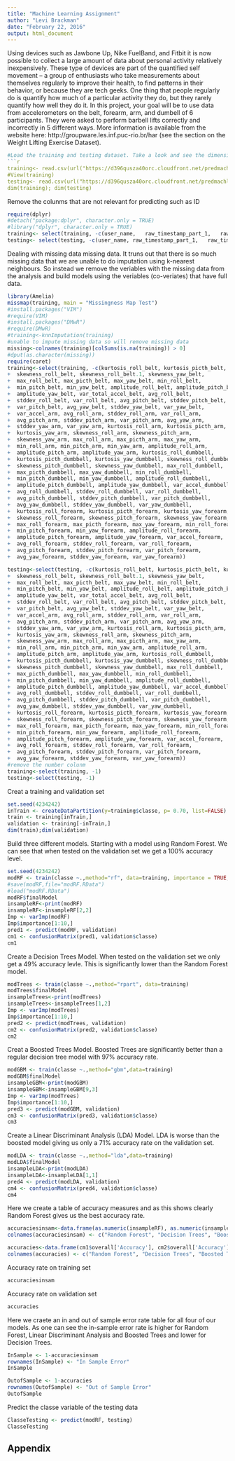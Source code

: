 ```yaml
---
title: "Machine Learning Assignment"
author: "Levi Brackman"
date: "February 22, 2016"
output: html_document
---
```

Using devices such as Jawbone Up, Nike FuelBand, and Fitbit it is now possible to collect a large amount of data about personal activity relatively inexpensively. These type of devices are part of the quantified self movement – a group of enthusiasts who take measurements about themselves regularly to improve their health, to find patterns in their behavior, or because they are tech geeks. One thing that people regularly do is quantify how much of a particular activity they do, but they rarely quantify how well they do it. In this project, your goal will be to use data from accelerometers on the belt, forearm, arm, and dumbell of 6 participants. They were asked to perform barbell lifts correctly and incorrectly in 5 different ways. More information is available from the website here: http://groupware.les.inf.puc-rio.br/har (see the section on the Weight Lifting Exercise Dataset).
```r
#Load the training and testing dataset. Take a look and see the dimensions
```r
training<- read.csv(url("https://d396qusza40orc.cloudfront.net/predmachlearn/pml-training.csv"), na.strings=c("","#DIV/0!","NA"))
#View(training)
testing<- read.csv(url("https://d396qusza40orc.cloudfront.net/predmachlearn/pml-testing.csv"), na.strings=c("","#DIV/0!","NA"))
dim(training); dim(testing)
```
Remove the colunms that are not relevant for predicting such as ID
```r
require(dplyr)
#detach("package:dplyr", character.only = TRUE)
#library("dplyr", character.only = TRUE)
training<- select(training, -c(user_name,	raw_timestamp_part_1,	raw_timestamp_part_2,	cvtd_timestamp,	new_window,	num_window))
testing<- select(testing, -c(user_name,	raw_timestamp_part_1,	raw_timestamp_part_2,	cvtd_timestamp,	new_window,	num_window))
```
Dealing with missing data missing data. It truns out that there is so much missing data that we are unable to do imputation using k-nearest neighbours. So instead we remove the veriables with the missing data from the analysis and build models using the veriables (co-veriates) that have full data.
```r
library(Amelia)
missmap(training, main = "Missingness Map Test")
#install.packages("VIM")
#require(VIM)
#install.packages("DMwR")
#require(DMwR)
#training<-knnImputation(training)
#unable to impute missing data so will remove missing data 
missing<-colnames(training)[colSums(is.na(training)) > 0]
#dput(as.character(missing))
require(caret)
training<-select(training, -c(kurtosis_roll_belt, kurtosis_picth_belt, kurtosis_yaw_belt,
+  skewness_roll_belt, skewness_roll_belt.1, skewness_yaw_belt,
+  max_roll_belt, max_picth_belt, max_yaw_belt, min_roll_belt,
+  min_pitch_belt, min_yaw_belt, amplitude_roll_belt, amplitude_pitch_belt,
+  amplitude_yaw_belt, var_total_accel_belt, avg_roll_belt,
+  stddev_roll_belt, var_roll_belt, avg_pitch_belt, stddev_pitch_belt,
+  var_pitch_belt, avg_yaw_belt, stddev_yaw_belt, var_yaw_belt,
+  var_accel_arm, avg_roll_arm, stddev_roll_arm, var_roll_arm,
+  avg_pitch_arm, stddev_pitch_arm, var_pitch_arm, avg_yaw_arm,
+  stddev_yaw_arm, var_yaw_arm, kurtosis_roll_arm, kurtosis_picth_arm,
+  kurtosis_yaw_arm, skewness_roll_arm, skewness_pitch_arm,
+  skewness_yaw_arm, max_roll_arm, max_picth_arm, max_yaw_arm,
+  min_roll_arm, min_pitch_arm, min_yaw_arm, amplitude_roll_arm,
+  amplitude_pitch_arm, amplitude_yaw_arm, kurtosis_roll_dumbbell,
+  kurtosis_picth_dumbbell, kurtosis_yaw_dumbbell, skewness_roll_dumbbell,
+  skewness_pitch_dumbbell, skewness_yaw_dumbbell, max_roll_dumbbell,
+  max_picth_dumbbell, max_yaw_dumbbell, min_roll_dumbbell,
+  min_pitch_dumbbell, min_yaw_dumbbell, amplitude_roll_dumbbell,
+  amplitude_pitch_dumbbell, amplitude_yaw_dumbbell, var_accel_dumbbell,
+  avg_roll_dumbbell, stddev_roll_dumbbell, var_roll_dumbbell,
+  avg_pitch_dumbbell, stddev_pitch_dumbbell, var_pitch_dumbbell,
+  avg_yaw_dumbbell, stddev_yaw_dumbbell, var_yaw_dumbbell,
+  kurtosis_roll_forearm, kurtosis_picth_forearm, kurtosis_yaw_forearm,
+  skewness_roll_forearm, skewness_pitch_forearm, skewness_yaw_forearm,
+  max_roll_forearm, max_picth_forearm, max_yaw_forearm, min_roll_forearm,
+  min_pitch_forearm, min_yaw_forearm, amplitude_roll_forearm,
+  amplitude_pitch_forearm, amplitude_yaw_forearm, var_accel_forearm,
+  avg_roll_forearm, stddev_roll_forearm, var_roll_forearm,
+  avg_pitch_forearm, stddev_pitch_forearm, var_pitch_forearm,
+  avg_yaw_forearm, stddev_yaw_forearm, var_yaw_forearm))

testing<-select(testing, -c(kurtosis_roll_belt, kurtosis_picth_belt, kurtosis_yaw_belt,
+  skewness_roll_belt, skewness_roll_belt.1, skewness_yaw_belt,
+  max_roll_belt, max_picth_belt, max_yaw_belt, min_roll_belt,
+  min_pitch_belt, min_yaw_belt, amplitude_roll_belt, amplitude_pitch_belt,
+  amplitude_yaw_belt, var_total_accel_belt, avg_roll_belt,
+  stddev_roll_belt, var_roll_belt, avg_pitch_belt, stddev_pitch_belt,
+  var_pitch_belt, avg_yaw_belt, stddev_yaw_belt, var_yaw_belt,
+  var_accel_arm, avg_roll_arm, stddev_roll_arm, var_roll_arm,
+  avg_pitch_arm, stddev_pitch_arm, var_pitch_arm, avg_yaw_arm,
+  stddev_yaw_arm, var_yaw_arm, kurtosis_roll_arm, kurtosis_picth_arm,
+  kurtosis_yaw_arm, skewness_roll_arm, skewness_pitch_arm,
+  skewness_yaw_arm, max_roll_arm, max_picth_arm, max_yaw_arm,
+  min_roll_arm, min_pitch_arm, min_yaw_arm, amplitude_roll_arm,
+  amplitude_pitch_arm, amplitude_yaw_arm, kurtosis_roll_dumbbell,
+  kurtosis_picth_dumbbell, kurtosis_yaw_dumbbell, skewness_roll_dumbbell,
+  skewness_pitch_dumbbell, skewness_yaw_dumbbell, max_roll_dumbbell,
+  max_picth_dumbbell, max_yaw_dumbbell, min_roll_dumbbell,
+  min_pitch_dumbbell, min_yaw_dumbbell, amplitude_roll_dumbbell,
+  amplitude_pitch_dumbbell, amplitude_yaw_dumbbell, var_accel_dumbbell,
+  avg_roll_dumbbell, stddev_roll_dumbbell, var_roll_dumbbell,
+  avg_pitch_dumbbell, stddev_pitch_dumbbell, var_pitch_dumbbell,
+  avg_yaw_dumbbell, stddev_yaw_dumbbell, var_yaw_dumbbell,
+  kurtosis_roll_forearm, kurtosis_picth_forearm, kurtosis_yaw_forearm,
+  skewness_roll_forearm, skewness_pitch_forearm, skewness_yaw_forearm,
+  max_roll_forearm, max_picth_forearm, max_yaw_forearm, min_roll_forearm,
+  min_pitch_forearm, min_yaw_forearm, amplitude_roll_forearm,
+  amplitude_pitch_forearm, amplitude_yaw_forearm, var_accel_forearm,
+  avg_roll_forearm, stddev_roll_forearm, var_roll_forearm,
+  avg_pitch_forearm, stddev_pitch_forearm, var_pitch_forearm,
+  avg_yaw_forearm, stddev_yaw_forearm, var_yaw_forearm))
#remove the number colunm
training<-select(training, -1)
testing<-select(testing, -1)
```
Creat a training and validation set
```r
set.seed(4234242)
inTrain <- createDataPartition(y=training$classe, p= 0.70, list=FALSE)
train <- training[inTrain,]
validation <- training[-inTrain,]
dim(train);dim(validation)
```
Build three different models. Starting with a model using Random Forest. We can see that when tested on the validation set we get a 100% accuracy level.
```r
set.seed(4234242)
modRF <- train(classe ~.,method="rf", data=training, importance = TRUE, trControl = trainControl(method = "cv", number = 3))
#save(modRF,file="modRF.RData")
#load("modRF.RData")
modRF$finalModel
insampleRF<-print(modRF)
insampleRF<-insampleRF[2,2]
Imp <- varImp(modRF)
Imp$importance[1:10,]
pred1 <- predict(modRF, validation)
cm1 <- confusionMatrix(pred1, validation$classe)
cm1
```
Create a Decision Trees Model. When tested on the validation set we only get a 49% accuracy levle. This is significantly lower than the Random Forest model.
```r
modTrees <- train(classe ~.,method="rpart", data=training)
modTrees$finalModel
insampleTrees<-print(modTrees)
insampleTrees<-insampleTrees[1,2]
Imp <- varImp(modTrees)
Imp$importance[1:10,]
pred2 <- predict(modTrees, validation)
cm2 <- confusionMatrix(pred2, validation$classe)
cm2
```
Creat a Boosted Trees Model. Boosted Trees are significantly better than a regular decision tree model with 97% accuracy rate.
```r
modGBM <- train(classe ~.,method="gbm",data=training)
modGBM$finalModel
insampleGBM<-print(modGBM)
insampleGBM<-insampleGBM[9,3]
Imp <- varImp(modTrees)
Imp$importance[1:10,]
pred3 <- predict(modGBM, validation)
cm3 <- confusionMatrix(pred3, validation$classe)
cm3
```
Create a Linear Discriminant Analysis (LDA) Model. LDA is worse than the boosted model giving us only a 71% accuracy rate on the validation set. 
```r
modLDA <- train(classe ~.,method="lda",data=training)
modLDA$finalModel
insampleLDA<-print(modLDA)
insampleLDA<-insampleLDA[1,1]
pred4 <- predict(modLDA, validation)
cm4 <- confusionMatrix(pred4, validation$classe)
cm4
```
Here we create a table of accuracy measures and as this shows clearly Random Forest gives us the best accuracy rate.
```r
accuraciesinsam<-data.frame(as.numeric(insampleRF), as.numeric(insampleTrees), as.numeric(insampleGBM), as.numeric(insampleLDA))
colnames(accuraciesinsam) <- c("Random Forest", "Decision Trees", "Boosted Trees", "Linear Discriminant Analysis")

accuracies<-data.frame(cm1$overall['Accuracy'], cm2$overall['Accuracy'], cm3$overall['Accuracy'], cm4$overall['Accuracy'])
colnames(accuracies) <- c("Random Forest", "Decision Trees", "Boosted Trees", "Linear Discriminant Analysis")
```
Accuracy rate on training set
```r
accuraciesinsam
```
Accuracy rate on validation set
```r
accuracies
```
Here we craete an in and out of sample error rate table for all four of our models. As one can see the in-sample error rate is higher for Random Forest, Linear Discriminant Analysis and Boosted Trees and lower for Decision Trees.
```r
InSample <- 1-accuraciesinsam
rownames(InSample) <- "In Sample Error"
InSample

OutofSample <- 1-accuracies
rownames(OutofSample) <- "Out of Sample Error"
OutofSample
```
Predict the classe variable of the testing data
```r
ClasseTesting <- predict(modRF, testing)
ClasseTesting
```
## Appendix
```r

```

